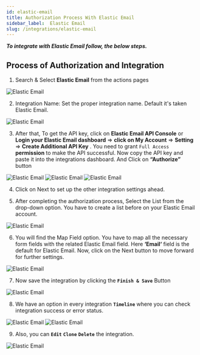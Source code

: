 ```yaml
---
id: elastic-email
title: Authorization Process With Elastic Email
sidebar_label:  Elastic Email
slug: /integrations/elastic-email
---
```



***To integrate with Elastic Email follow, the below steps.***


## Process of Authorization and Integration


1.	Search & Select **Elastic Email** from the actions pages
 <Image src="actions/elastic-mail/select-action" alt="Elastic Email" w="1020" h="350" />

2. Integration Name: Set the proper integration name. Default it's taken Elastic Email.
 <Image src="actions/elastic-mail/integration-name" alt="Elastic Email" w="1020" h="350" />

3.	After that, To get the API key, click on **Elastic Email API Console** or **Login your Elastic Email dashboard** => **click on My Account** => **Setting** => **Create Additional API Key** . You need to grant `Full Access` **permission** to make the API successful. Now copy the API key and paste it into the integrations dashboard. And Click on **“Authorize”** button

 <Image src="actions/elastic-mail/create-api" alt="Elastic Email" w="1020" h="350" />
 <Image src="actions/elastic-mail/copy-api" alt="Elastic Email" w="1020" h="350" />
 <Image src="actions/elastic-mail/authorize" alt="Elastic Email" w="1020" h="350" />


4. Click on Next to set up the other integration settings ahead.
 
5. After completing the authorization process, Select the List from the drop-down option. You have to create a list before on your Elastic Email account. 

 <Image src="actions/elastic-mail/elastic-mail-list" alt="Elastic Email" w="1020" h="350" />

6.	You will find the Map Field option. You have to map all the necessary form fields with the related Elastic Email field. Here **‘Email‘** field is the default for Elastic Email. Now, click on the Next button to move forward for further settings.
 <Image src="actions/elastic-mail/elastic-mail-field-map" alt="Elastic Email" w="1020" h="350" />

7. Now save the integration by clicking the **`Finish & Save`** Button

 <Image src="actions/elastic-mail/finish-save" alt="Elastic Email" w="1020" h="350" />

8. We have an option in every integration **`Timeline`** where you can check integration success or error status.
 <Image src="actions/elastic-mail/elastic-mail-timeline" alt="Elastic Email" w="1020" h="350" />
 <Image src="actions/elastic-mail/elastic-mail-log" alt="Elastic Email" w="1020" h="350" />

9. Also, you can **`Edit`** **`Clone`** **`Delete`** the integration.

 <Image src="actions/elastic-mail/elastic-mail-option" alt="Elastic Email" w="1020" h="350" />
